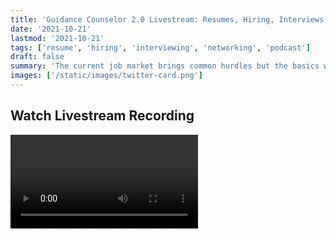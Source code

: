 ```yaml
---
title: 'Guidance Counselor 2.0 Livestream: Resumes, Hiring, Interviews, and Networking with Taylor Desseyn'
date: '2021-10-21'
lastmod: '2021-10-21'
tags: ['resume', 'hiring', 'interviewing', 'networking', 'podcast']
draft: false
summary: 'The current job market brings common hurdles but the basics will help set you apart.'
images: ['/static/images/twitter-card.png']
---
```


## Watch Livestream Recording

<Video title="Guidance Counselor 2.0 Livestream: Resumes, Hiring, Interviews, and Networking with Taylor Desseyn" url="https://www.youtube.com/embed/01P6OFQiePI?si=-nNnwCzjbCZ6BHCx" />

Taylor Desseyn (<a target="_blank" href="https://www.twitter.com/tdesseyn">@tdesseyn</a>) invited me back to Guidance Counselor 2.0 to do an episode on salary negotiations and onboarding. The 30 minutes flew by quickly but it was a great conversation and grateful to be part of it. We touched on tips and tricks for how to handle negotiations and understanding your value in the market. In the onboarding discussion there is guidance for both engineers and companies on how to approach and improve those processes.

Please give it a watch and make sure to follow Taylor!

<strong><a target="_blank" href="https://solo.to/tdesseyn">Guidance Counselor 2.0</a></strong> \
<strong><a target="_blank" href="https://www.youtube.com/channel/UCNqJ-P5d9RUCUsQ-grhlUHw">YouTube Channel</a></strong> \
<strong><a target="_blank" href="https://www.twitter.com/tdesseyn">Twitter - @tdesseyn</a></strong>